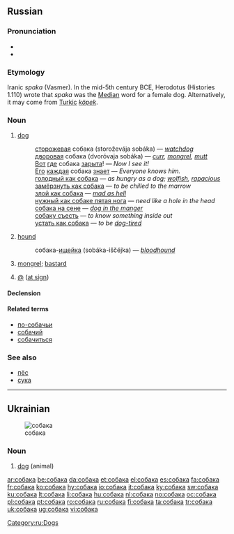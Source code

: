 ==Russian==

===Pronunciation===
* {{audio|Ru-собака.ogg|audio}}
* {{IPA|[sɐ'bakɐ]|lang=ru}}

===Etymology===
Iranic ''spaka'' (Vasmer). In the mid-5th century BCE, Herodotus (Histories 1.110) wrote that ''spaka'' was the [[Median]] word for a female dog. Alternatively, it may come from [[Turkic]] ''[[köpek]]''.

===Noun===
{{ru-noun|tr=sobáka|g=f}}

# [[dog]]
#: [[сторожевой|сторожевая]] собака (storoževája sobáka) — ''[[watchdog]]''
#: [[дворовый|дворовая]] собака (dvoróvaja sobáka) — ''[[curr]], [[mongrel]], [[mutt]]''
#: [[вот|Вот]] [[где#Russian|где]] собака [[зарывать|зарыта]]! — ''Now I see it!''
#: [[он|Его]] [[каждый|каждая]] собака [[знать|знает]] — ''Everyone knows him.''
#: [[голодный как собака]] — ''as hungry as a dog; [[wolfish]], [[rapacious]]''
#: [[замёрзнуть как собака]] — ''to be chilled to the marrow''
#: [[злой как собака]] — ''[[mad as hell]]''
#: [[нужный как собаке пятая нога]] — ''need like a hole in the head''
#: [[собака на сене]] — ''[[dog in the manger]]''
#: [[собаку съесть]] — ''to know something inside out''
#: [[устать как собака]] — ''to be [[dog-tired]]''
# [[hound]]
#: собака-[[ищейка]] (sobáka-iščéjka) — ''[[bloodhound]]''
# {{pejorative|lang=ru}} [[mongrel]]; [[bastard]]
# {{Internet|lang=ru}} [[@]] ([[at sign]])

====Declension====
{{ru-noun-anim-vel-а-1|собак|соба́к}}

====Related terms====
* [[по-собачьи]]
* [[собачий]]
* [[собачиться]]

===See also===
* [[пёс]]
* [[сука]]

[[Category:ru:Dogs]]

----

==Ukrainian==
{{wikipedia|lang=uk}}
[[Image:Kintamani.jpg|thumb|собака]]

===Noun===
{{infl|uk|noun|tr=sobáka|g=f}}

# [[dog]] (animal)

{{tbot entry|Ukrainian|dog|2010|July|uk}}

[[ar:собака]]
[[be:собака]]
[[da:собака]]
[[et:собака]]
[[el:собака]]
[[es:собака]]
[[fa:собака]]
[[fr:собака]]
[[ko:собака]]
[[hy:собака]]
[[io:собака]]
[[it:собака]]
[[ky:собака]]
[[sw:собака]]
[[ku:собака]]
[[lt:собака]]
[[li:собака]]
[[hu:собака]]
[[nl:собака]]
[[no:собака]]
[[oc:собака]]
[[pl:собака]]
[[pt:собака]]
[[ro:собака]]
[[ru:собака]]
[[fi:собака]]
[[ta:собака]]
[[tr:собака]]
[[uk:собака]]
[[ug:собака]]
[[vi:собака]]